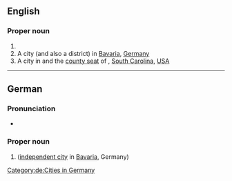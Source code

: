 ==English==
{{wikipedia|Bamberg (disambiguation)|Bamberg}}

===Proper noun===
{{en-proper noun}}

# {{surname|lang=en}}
# A city (and also a district) in [[Bavaria]], [[Germany]]
# A city in and the [[county seat]] of {{l|en|Bamberg County}}, [[South Carolina]], [[USA]]

{{topics|en|Cities in Germany|Cities in the United States of America|South Carolina, USA}}

----

==German==
{{wikipedia|lang=de}}

===Pronunciation===
* {{audio|De-Bamberg.ogg|Audio|lang=de}}

===Proper noun===
{{de-proper noun|n}}

# {{l|en|Bamberg}} ([[independent city]] in [[Bavaria]], Germany)

[[Category:de:Cities in Germany]]